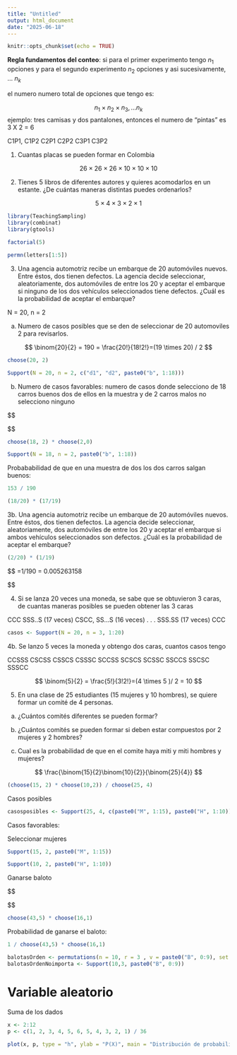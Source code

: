 ---
title: "Untitled"
output: html_document
date: "2025-06-18"
---

```{r setup, include=FALSE}
knitr::opts_chunk$set(echo = TRUE)
```


**Regla fundamentos del conteo**: si para el primer experimento tengo $n_1$ opciones y para el segundo experimento $n_2$ opciones y asi sucesivamente, ... $n_k$


el numero numero total de opciones que tengo es:

$$
n_1 \times n_2 \times n_3, \ldots n_k
$$
ejemplo: tres camisas y dos pantalones, entonces el numero de "pintas" es 3 X 2 = 6

C1P1, C1P2 C2P1 C2P2 C3P1 C3P2



1. Cuantas placas se pueden formar en Colombia

$$
26 \times 26 \times 26 \times 10 \times 10 \times 10 
$$

2. Tienes 5 libros de diferentes autores y quieres acomodarlos en un estante. ¿De cuántas maneras distintas puedes ordenarlos?


$$
5 \times 4 \times 3 \times 2 \times 1 
$$

```{r}
library(TeachingSampling)
library(combinat)
library(gtools)
```



```{r}
factorial(5)
```

```{r}
permn(letters[1:5])
```



3. Una agencia automotriz recibe un embarque de 20 automóviles nuevos. Entre éstos, dos tienen defectos. La agencia decide seleccionar, aleatoriamente, dos automóviles de entre los 20 y aceptar el embarque si ninguno de los dos vehículos seleccionados tiene defectos. ¿Cuál es la probabilidad de aceptar el embarque?

N = 20, n = 2

a. Numero de casos posibles que se den de seleccionar de 20 automoviles 2 para revisarlos.

$$
\binom{20}{2} = 190 = \frac{20!}{18!2!}=(19 \times 20) / 2
$$

```{r}
choose(20, 2)
```

```{r}
Support(N = 20, n = 2, c("d1", "d2", paste0("b", 1:18)))
```



b. Numero de casos favorables: numero de casos donde selecciono de 18 carros buenos dos de ellos en la muestra y de 2 carros malos no selecciono ninguno


$$
\binom{18}{2}\binom{2}{0}

$$


```{r}
choose(18, 2) * choose(2,0)
```

```{r}
Support(N = 18, n = 2, paste0("b", 1:18))
```


Probababilidad de que en una muestra de dos los dos carros salgan buenos:


```{r}
153 / 190
```


```{r}
(18/20) * (17/19)
```



3b. Una agencia automotriz recibe un embarque de 20 automóviles nuevos. Entre éstos, dos tienen defectos. La agencia decide seleccionar, aleatoriamente, dos automóviles de entre los 20 y aceptar el embarque si ambos vehículos seleccionados son defectos. ¿Cuál es la probabilidad de aceptar el embarque?


```{r}
(2/20) * (1/19)
```


$$
\frac{\binom{18}{0}\binom{2}{2}}{\binom{20}{2}}=1/190 =  0.005263158

$$

4. Si se lanza 20 veces una moneda, se sabe que se obtuvieron 3 caras, de cuantas maneras posibles se pueden obtener las 3 caras


CCC   SSS..S (17 veces)
CSCC,  SS...S (16 veces)
        .
        .
        .
SSS.SS (17 veces) CCC


```{r}
casos <- Support(N = 20, n = 3, 1:20)
```




4b. Se lanzo 5 veces la moneda y obtengo dos caras, cuantos casos tengo

CCSSS
CSCSS
CSSCS
CSSSC
SCCSS
SCSCS
SCSSC
SSCCS
SSCSC
SSSCC

$$
\binom{5}{2} = \frac{5!}{3!2!}=(4 \times 5 )/ 2 = 10
$$



5. En una clase de 25 estudiantes (15 mujeres y 10 hombres), se quiere formar un comité de 4 personas.
a) ¿Cuántos comités diferentes se pueden formar?
b) ¿Cuántos comités se pueden formar si deben estar compuestos por 2 mujeres y 2 hombres?
 
c) Cual es la probabilidad de que en el comite haya miti y miti hombres y mujeres?
 

$$
\frac{\binom{15}{2}\binom{10}{2}}{\binom{25}{4}}
$$
```{r}
(choose(15, 2) * choose(10,2)) / choose(25, 4)
```


Casos posibles

```{r}
casosposibles <- Support(25, 4, c(paste0("M", 1:15), paste0("H", 1:10)))
```



Casos favorables:

Seleccionar mujeres

```{r}
Support(15, 2, paste0("M", 1:15))
```

```{r}
Support(10, 2, paste0("H", 1:10))

```



Ganarse baloto

$$
\binom{43}{5}  \times \binom{16}{1} 

$$
```{r}
choose(43,5) * choose(16,1)
```
Probabilidad de ganarse el baloto:

```{r}
1 / choose(43,5) * choose(16,1)

```







```{r}
balotasOrden <- permutations(n = 10, r = 3 , v = paste0("B", 0:9), set = TRUE, repeats.allowed = FALSE)
balotasOrdenNoimporta <- Support(10,3, paste0("B", 0:9))

```



# Variable aleatorio

Suma de los dados


```{r}
x <- 2:12
p <- c(1, 2, 3, 4, 5, 6, 5, 4, 3, 2, 1) / 36
```


```{r}
plot(x, p, type = "h", ylab = "P(X)", main = "Distribución de probabilidad (Función de masa)")
```

